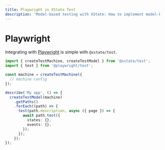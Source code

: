 ```yaml
---
title: Playwright in XState Test
description: 'Model-based testing with XState: How to implement model-based testing with Playwright and XState’s @xstate/test package.'
---
```


# Playwright

Integrating with [Playwright](https://playwright.dev) is simple with `@xstate/test`.

```ts
import { createTestMachine, createTestModel } from '@xstate/test';
import { test } from '@playwright/test';

const machine = createTestMachine({
  // machine config
});

describe('My app', () => {
  createTestModel(machine)
    .getPaths()
    .forEach((path) => {
      test(path.description, async ({ page }) => {
        await path.test({
          states: {},
          events: {},
        });
      });
    });
});
```

